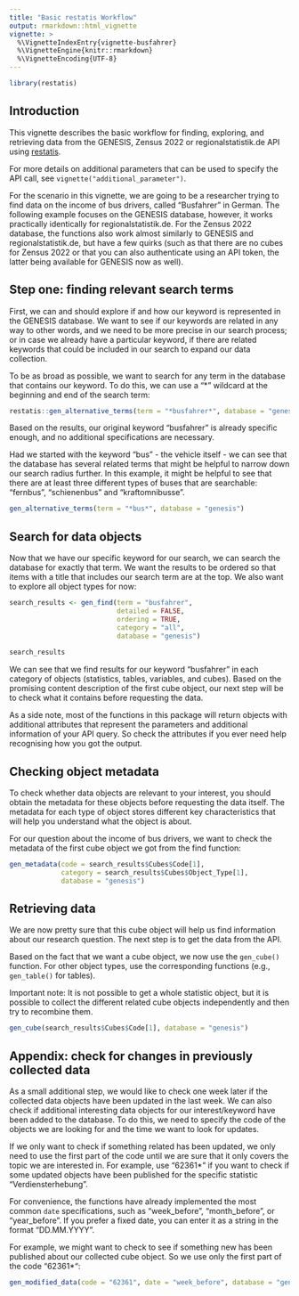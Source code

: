 ---
title: "Basic restatis Workflow"
output: rmarkdown::html_vignette
vignette: >
  %\VignetteIndexEntry{vignette-busfahrer}
  %\VignetteEngine{knitr::rmarkdown}
  %\VignetteEncoding{UTF-8}
---

```{r eval=FALSE}
library(restatis)
```

## Introduction

This vignette describes the basic workflow for finding, exploring, and retrieving data from the GENESIS, Zensus 2022 or regionalstatistik.de API using [restatis](https://correlaid.github.io/restatis/).

For more details on additional parameters that can be used to specify the API call, see `vignette("additional_parameter")`.

For the scenario in this vignette, we are going to be a researcher trying to find data on the income of bus drivers, called "Busfahrer" in German. The following example focuses on the GENESIS database, however, it works practically identically for regionalstatistik.de. For the Zensus 2022 database, the functions also work almost similarly to GENESIS and regionalstatistik.de, but have a few quirks (such as that there are no cubes for Zensus 2022 or that you can also authenticate using an API token, the latter being available for GENESIS now as well).

## Step one: finding relevant search terms

First, we can and should explore if and how our keyword is represented in the GENESIS database. We want to see if our keywords are related in any way to other words, and we need to be more precise in our search process; or in case we already have a particular keyword, if there are related keywords that could be included in our search to expand our data collection.

To be as broad as possible, we want to search for any term in the database that contains our keyword. To do this, we can use a "*" wildcard at the beginning and end of the search term:

```{r eval=FALSE}
restatis::gen_alternative_terms(term = "*busfahrer*", database = "genesis")

```

Based on the results, our original keyword "busfahrer" is already specific enough, and no additional specifications are necessary.

Had we started with the keyword "bus" - the vehicle itself - we can see that the database has several related terms that might be helpful to narrow down our search radius further. In this example, it might be helpful to see that there are at least three different types of buses that are searchable: "fernbus", "schienenbus" and "kraftomnibusse".

```{r eval=FALSE}
gen_alternative_terms(term = "*bus*", database = "genesis")

```

## Search for data objects

Now that we have our specific keyword for our search, we can search the database for exactly that term. We want the results to be ordered so that items with a title that includes our search term are at the top. We also want to explore all object types for now:

```{r eval=FALSE}
search_results <- gen_find(term = "busfahrer",
                           detailed = FALSE,
                           ordering = TRUE,
                           category = "all",
                           database = "genesis")
                           
search_results

```

We can see that we find results for our keyword "busfahrer" in each category of objects (statistics, tables, variables, and cubes). Based on the promising content description of the first cube object, our next step will be to check what it contains before requesting the data.

As a side note, most of the functions in this package will return objects with additional attributes that represent the parameters and additional information of your API query. So check the attributes if you ever need help recognising how you got the output.

## Checking object metadata

To check whether data objects are relevant to your interest, you should obtain the metadata for these objects before requesting the data itself. The metadata for each type of object stores different key characteristics that will help you understand what the object is about.

For our question about the income of bus drivers, we want to check the metadata of the first cube object we got from the find function:

```{r eval=FALSE}
gen_metadata(code = search_results$Cubes$Code[1],
             category = search_results$Cubes$Object_Type[1],
             database = "genesis")

```

## Retrieving data

We are now pretty sure that this cube object will help us find information about our research question. The next step is to get the data from the API.

Based on the fact that we want a cube object, we now use the `gen_cube()` function. For other object types, use the corresponding functions (e.g., `gen_table()` for tables).

Important note: It is not possible to get a whole statistic object, but it is possible to collect the different related cube objects independently and then try to recombine them.

```{r eval=FALSE}
gen_cube(search_results$Cubes$Code[1], database = "genesis")

```

## Appendix: check for changes in previously collected data

As a small additional step, we would like to check one week later if the collected data objects have been updated in the last week. We can also check if additional interesting data objects for our interest/keyword have been added to the database. To do this, we need to specify the code of the objects we are looking for and the time we want to look for updates.

If we only want to check if something related has been updated, we only need to use the first part of the code until we are sure that it only covers the topic we are interested in. For example, use "62361*" if you want to check if some updated objects have been published for the specific statistic "Verdiensterhebung".

For convenience, the functions have already implemented the most common `date` specifications, such as "week_before", "month_before", or "year_before". If you prefer a fixed date, you can enter it as a string in the format "DD.MM.YYYY".

For example, we might want to check to see if something new has been published about our collected cube object. So we use only the first part of the code "62361*":


```{r eval=FALSE}
gen_modified_data(code = "62361", date = "week_before", database = "genesis")

```
